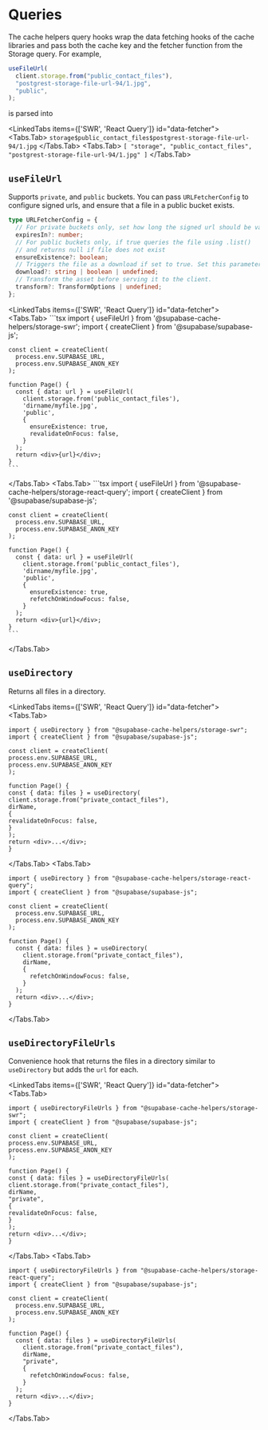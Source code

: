 
# Queries

The cache helpers query hooks wrap the data fetching hooks of the cache libraries and pass both the cache key and the fetcher function from the Storage query. For example,

```ts
useFileUrl(
  client.storage.from("public_contact_files"),
  "postgrest-storage-file-url-94/1.jpg",
  "public",
);
```

is parsed into

<LinkedTabs items={['SWR', 'React Query']} id="data-fetcher">
  <Tabs.Tab>
    ` storage$public_contact_files$postgrest-storage-file-url-94/1.jpg `
  </Tabs.Tab>
  <Tabs.Tab>
    ` [ "storage", "public_contact_files", "postgrest-storage-file-url-94/1.jpg"
    ] `
  </Tabs.Tab>
</LinkedTabs>

## `useFileUrl`

Supports `private`, and `public` buckets. You can pass `URLFetcherConfig` to configure signed urls, and ensure that a file in a public bucket exists.

```ts
type URLFetcherConfig = {
  // For private buckets only, set how long the signed url should be valid
  expiresIn?: number;
  // For public buckets only, if true queries the file using .list()
  // and returns null if file does not exist
  ensureExistence?: boolean;
  // Triggers the file as a download if set to true. Set this parameter as the name of the file of you want to trigger the download with a different filename.
  download?: string | boolean | undefined;
  // Transform the asset before serving it to the client.
  transform?: TransformOptions | undefined;
};
```

<LinkedTabs items={['SWR', 'React Query']} id="data-fetcher">
  <Tabs.Tab>
    ```tsx
    import { useFileUrl } from '@supabase-cache-helpers/storage-swr';
    import { createClient } from '@supabase/supabase-js';

    const client = createClient(
      process.env.SUPABASE_URL,
      process.env.SUPABASE_ANON_KEY
    );

    function Page() {
      const { data: url } = useFileUrl(
        client.storage.from('public_contact_files'),
        'dirname/myfile.jpg',
        'public',
        {
          ensureExistence: true,
          revalidateOnFocus: false,
        }
      );
      return <div>{url}</div>;
    }
    ```

  </Tabs.Tab>
  <Tabs.Tab>
    ```tsx
    import { useFileUrl } from '@supabase-cache-helpers/storage-react-query';
    import { createClient } from '@supabase/supabase-js';

    const client = createClient(
      process.env.SUPABASE_URL,
      process.env.SUPABASE_ANON_KEY
    );

    function Page() {
      const { data: url } = useFileUrl(
        client.storage.from('public_contact_files'),
        'dirname/myfile.jpg',
        'public',
        {
          ensureExistence: true,
          refetchOnWindowFocus: false,
        }
      );
      return <div>{url}</div>;
    }
    ```

  </Tabs.Tab>
</LinkedTabs>

## `useDirectory`

Returns all files in a directory.

<LinkedTabs items={['SWR', 'React Query']} id="data-fetcher">
  <Tabs.Tab>
```tsx
import { useDirectory } from "@supabase-cache-helpers/storage-swr";
import { createClient } from "@supabase/supabase-js";

const client = createClient(
process.env.SUPABASE_URL,
process.env.SUPABASE_ANON_KEY
);

function Page() {
const { data: files } = useDirectory(
client.storage.from("private_contact_files"),
dirName,
{
revalidateOnFocus: false,
}
);
return <div>...</div>;
}

````

  </Tabs.Tab>
  <Tabs.Tab>
```tsx
import { useDirectory } from "@supabase-cache-helpers/storage-react-query";
import { createClient } from "@supabase/supabase-js";

const client = createClient(
  process.env.SUPABASE_URL,
  process.env.SUPABASE_ANON_KEY
);

function Page() {
  const { data: files } = useDirectory(
    client.storage.from("private_contact_files"),
    dirName,
    {
      refetchOnWindowFocus: false,
    }
  );
  return <div>...</div>;
}
````

  </Tabs.Tab>
</LinkedTabs>

## `useDirectoryFileUrls`

Convenience hook that returns the files in a directory similar to `useDirectory` but adds the `url` for each.

<LinkedTabs items={['SWR', 'React Query']} id="data-fetcher">
  <Tabs.Tab>
```tsx
import { useDirectoryFileUrls } from "@supabase-cache-helpers/storage-swr";
import { createClient } from "@supabase/supabase-js";

const client = createClient(
process.env.SUPABASE_URL,
process.env.SUPABASE_ANON_KEY
);

function Page() {
const { data: files } = useDirectoryFileUrls(
client.storage.from("private_contact_files"),
dirName,
"private",
{
revalidateOnFocus: false,
}
);
return <div>...</div>;
}

````

  </Tabs.Tab>
  <Tabs.Tab>
```tsx
import { useDirectoryFileUrls } from "@supabase-cache-helpers/storage-react-query";
import { createClient } from "@supabase/supabase-js";

const client = createClient(
  process.env.SUPABASE_URL,
  process.env.SUPABASE_ANON_KEY
);

function Page() {
  const { data: files } = useDirectoryFileUrls(
    client.storage.from("private_contact_files"),
    dirName,
    "private",
    {
      refetchOnWindowFocus: false,
    }
  );
  return <div>...</div>;
}
````

  </Tabs.Tab>
</LinkedTabs>
